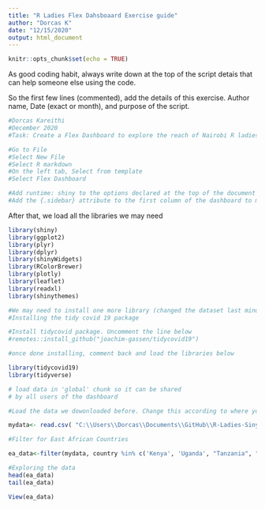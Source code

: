 ```yaml
---
title: "R Ladies Flex Dahsboaard Exercise guide"
author: "Dorcas K"
date: "12/15/2020"
output: html_document
---
```




```r
knitr::opts_chunk$set(echo = TRUE)
```

As good coding habit, always write down at the top of the script detais that can help someone else using the code.


So the first few lines (commented), add the details of this exercise. Author name, Date (exact or month), and purpose of the script.

```r
#Dorcas Kareithi
#December 2020
#Task: Create a Flex Dashboard to explore the reach of Nairobi R ladies in twitter
```

```r
#Go to File
#Select New File
#Select R markdown
#On the left tab, Select from template
#Select Flex Dashboard
```


```r
#Add runtime: shiny to the options declared at the top of the document (bwlow vertical_layout: fill)
#Add the {.sidebar} attribute to the first column of the dashboard to make it a host for Shiny input controls (

```



After that, we load all the libraries we may need

```r
library(shiny)
library(ggplot2)
library(plyr)
library(dplyr)
library(shinyWidgets)
library(RColorBrewer)
library(plotly)
library(leaflet)
library(readxl)
library(shinythemes)

#We may need to install one more library (changed the dataset last minute when I found out that Twotter is blocked in the country I am currently at and wanted to do a live dashboard)
#Installing the tidy covid 19 package

#Install tidycovid package. Uncomment the line below
#remotes::install_github("joachim-gassen/tidycovid19")

#once done installing, comment back and load the libraries below

library(tidycovid19)
library(tidyverse)

```



```r
# load data in 'global' chunk so it can be shared
# by all users of the dashboard

#Load the data we dowonloaded before. Change this according to where you stored your data.

mydata<- read.csv( "C:\\Users\\Dorcas\\Documents\\GitHub\\R-Ladies-Siny-App-Class\\Data\\covid_data.csv")

#Filter for East African Countries

ea_data<-filter(mydata, country %in% c('Kenya', 'Uganda', "Tanzania", "Rwanda", "Burundi"))

#Exploring the data
head(ea_data)
tail(ea_data)

View(ea_data)

```

